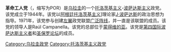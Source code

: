 '''革命工人党'''（{{lang-es|Partido Obrero Revolucionario}}，缩写为POR）是[[乌拉圭|乌拉圭]]的一个[[托洛茨基主义|托洛茨基主义]]-[[第四國際波薩達斯主義者|波萨达斯主义]]政党。该党成立于1944年。该党以[[阿根廷|阿根廷]][[托洛茨基主义|托洛茨基主义]]]理论家[[J·波萨达斯|J·波萨达斯]]的政治思想为指导。1971年，该党参与创建[[左翼|左翼]]政党联盟[[广泛阵线_(乌拉圭)|广泛阵线]]，并一直是该联盟的成员。该党的领导人是Raúl Campanella。该党的总部位于[[蒙得维的亚|蒙得维的亚]]。该党是[[第四国际波萨达斯主义者|第四国际波萨达斯主义者]]和[[圣保罗论坛|圣保罗论坛]]的成员。

[[Category:乌拉圭政党|Category:乌拉圭政党]]
[[Category:托洛茨基主义政党|Category:托洛茨基主义政党]]